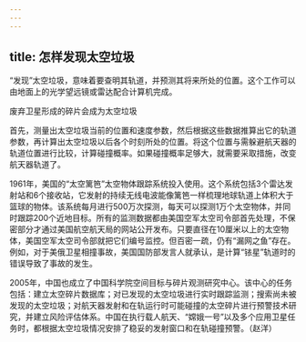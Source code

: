 ```yaml
---
---
---
```

title: 怎样发现太空垃圾
---




“发现”太空垃圾，意味着要查明其轨道，并预测其将来所处的位置。这个工作可以由地面上的光学望远镜或雷达配合计算机完成。

废弃卫星形成的碎片会成为太空垃圾



首先，测量出太空垃圾当前的位置和速度参数，然后根据这些数据推算出它的轨道参数，再计算出太空垃圾以后各个时刻所处的位置。将这个位置与需躲避航天器的轨道位置进行比较，计算碰撞概率。如果碰撞概率足够大，就需要采取措施，改变航天器轨道了。

1961年，美国的“太空篱笆”太空物体跟踪系统投入使用。这个系统包括3个雷达发射站和6个接收站，它发射的持续无线电波能像篱笆一样梳理地球轨道上体积大于篮球的物体。该系统每月进行500万次探测，每天可以探测1万个太空物体，并同时跟踪200个近地目标。所有的监测数据都由美国空军太空司令部首先处理，不保密部分才通过美国航空航天局的网站公开发布。只要直径在10厘米以上的太空物体，美国空军太空司令部就把它们编号监控。但百密一疏，仍有“漏网之鱼”存在。例如，对于美俄卫星相撞事故，美国国防部发言人就承认，是计算“铱星”轨道时的错误导致了事故的发生。

2005年，中国也成立了中国科学院空间目标与碎片观测研究中心。该中心的任务包括：建立太空碎片数据库；对已发现的太空垃圾进行实时跟踪监测；搜索尚未被发现的太空垃圾；对航天器发射和在轨运行时可能碰撞的太空碎片进行预警技术研究，并建立风险评估体系。中国在执行载人航天、“嫦娥一号”以及多个应用卫星任务时，都根据太空垃圾情况安排了稳妥的发射窗口和在轨碰撞预警。（赵洋）